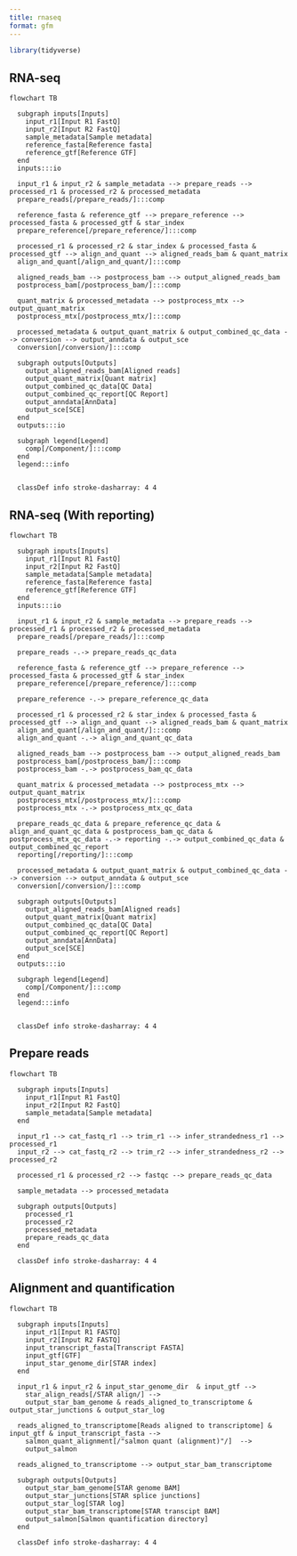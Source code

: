 ```yaml
---
title: rnaseq
format: gfm
---
```


<!-- README.md is generated by running 'quarto render README.qmd' -->

```r
library(tidyverse)
```

## RNA-seq

```mermaid
flowchart TB

  subgraph inputs[Inputs]
    input_r1[Input R1 FastQ]
    input_r2[Input R2 FastQ]
    sample_metadata[Sample metadata]
    reference_fasta[Reference fasta]
    reference_gtf[Reference GTF]
  end
  inputs:::io

  input_r1 & input_r2 & sample_metadata --> prepare_reads --> processed_r1 & processed_r2 & processed_metadata
  prepare_reads[/prepare_reads/]:::comp

  reference_fasta & reference_gtf --> prepare_reference --> processed_fasta & processed_gtf & star_index
  prepare_reference[/prepare_reference/]:::comp

  processed_r1 & processed_r2 & star_index & processed_fasta & processed_gtf --> align_and_quant --> aligned_reads_bam & quant_matrix
  align_and_quant[/align_and_quant/]:::comp

  aligned_reads_bam --> postprocess_bam --> output_aligned_reads_bam
  postprocess_bam[/postprocess_bam/]:::comp

  quant_matrix & processed_metadata --> postprocess_mtx --> output_quant_matrix
  postprocess_mtx[/postprocess_mtx/]:::comp

  processed_metadata & output_quant_matrix & output_combined_qc_data --> conversion --> output_anndata & output_sce
  conversion[/conversion/]:::comp

  subgraph outputs[Outputs]
    output_aligned_reads_bam[Aligned reads]
    output_quant_matrix[Quant matrix]
    output_combined_qc_data[QC Data]
    output_combined_qc_report[QC Report]
    output_anndata[AnnData]
    output_sce[SCE]
  end
  outputs:::io

  subgraph legend[Legend]
    comp[/Component/]:::comp
  end
  legend:::info


  classDef info stroke-dasharray: 4 4
```

## RNA-seq (With reporting)

```mermaid
flowchart TB

  subgraph inputs[Inputs]
    input_r1[Input R1 FastQ]
    input_r2[Input R2 FastQ]
    sample_metadata[Sample metadata]
    reference_fasta[Reference fasta]
    reference_gtf[Reference GTF]
  end
  inputs:::io

  input_r1 & input_r2 & sample_metadata --> prepare_reads --> processed_r1 & processed_r2 & processed_metadata
  prepare_reads[/prepare_reads/]:::comp

  prepare_reads -.-> prepare_reads_qc_data

  reference_fasta & reference_gtf --> prepare_reference --> processed_fasta & processed_gtf & star_index
  prepare_reference[/prepare_reference/]:::comp

  prepare_reference -.-> prepare_reference_qc_data

  processed_r1 & processed_r2 & star_index & processed_fasta & processed_gtf --> align_and_quant --> aligned_reads_bam & quant_matrix
  align_and_quant[/align_and_quant/]:::comp
  align_and_quant -.-> align_and_quant_qc_data

  aligned_reads_bam --> postprocess_bam --> output_aligned_reads_bam
  postprocess_bam[/postprocess_bam/]:::comp
  postprocess_bam -.-> postprocess_bam_qc_data

  quant_matrix & processed_metadata --> postprocess_mtx --> output_quant_matrix
  postprocess_mtx[/postprocess_mtx/]:::comp
  postprocess_mtx -.-> postprocess_mtx_qc_data

  prepare_reads_qc_data & prepare_reference_qc_data & align_and_quant_qc_data & postprocess_bam_qc_data & postprocess_mtx_qc_data -.-> reporting -.-> output_combined_qc_data & output_combined_qc_report
  reporting[/reporting/]:::comp

  processed_metadata & output_quant_matrix & output_combined_qc_data --> conversion --> output_anndata & output_sce
  conversion[/conversion/]:::comp

  subgraph outputs[Outputs]
    output_aligned_reads_bam[Aligned reads]
    output_quant_matrix[Quant matrix]
    output_combined_qc_data[QC Data]
    output_combined_qc_report[QC Report]
    output_anndata[AnnData]
    output_sce[SCE]
  end
  outputs:::io

  subgraph legend[Legend]
    comp[/Component/]:::comp
  end
  legend:::info


  classDef info stroke-dasharray: 4 4
```

## Prepare reads

```mermaid
flowchart TB

  subgraph inputs[Inputs]
    input_r1[Input R1 FastQ]
    input_r2[Input R2 FastQ]
    sample_metadata[Sample metadata]
  end

  input_r1 --> cat_fastq_r1 --> trim_r1 --> infer_strandedness_r1 --> processed_r1
  input_r2 --> cat_fastq_r2 --> trim_r2 --> infer_strandedness_r2 --> processed_r2

  processed_r1 & processed_r2 --> fastqc --> prepare_reads_qc_data

  sample_metadata --> processed_metadata

  subgraph outputs[Outputs]
    processed_r1
    processed_r2
    processed_metadata
    prepare_reads_qc_data
  end

  classDef info stroke-dasharray: 4 4
```

## Alignment and quantification

```mermaid
flowchart TB

  subgraph inputs[Inputs]
    input_r1[Input R1 FASTQ]
    input_r2[Input R2 FASTQ]
    input_transcript_fasta[Transcript FASTA]
    input_gtf[GTF]
    input_star_genome_dir[STAR index]
  end

  input_r1 & input_r2 & input_star_genome_dir  & input_gtf -->
    star_align_reads[/STAR align/] -->
    output_star_bam_genome & reads_aligned_to_transcriptome & output_star_junctions & output_star_log

  reads_aligned_to_transcriptome[Reads aligned to transcriptome] & input_gtf & input_transcript_fasta -->
    salmon_quant_alignment[/"salmon quant (alignment)"/]  -->
    output_salmon

  reads_aligned_to_transcriptome --> output_star_bam_transcriptome

  subgraph outputs[Outputs]
    output_star_bam_genome[STAR genome BAM]
    output_star_junctions[STAR splice junctions]
    output_star_log[STAR log]
    output_star_bam_transcriptome[STAR transcipt BAM]
    output_salmon[Salmon quantification directory]
  end

  classDef info stroke-dasharray: 4 4
```
